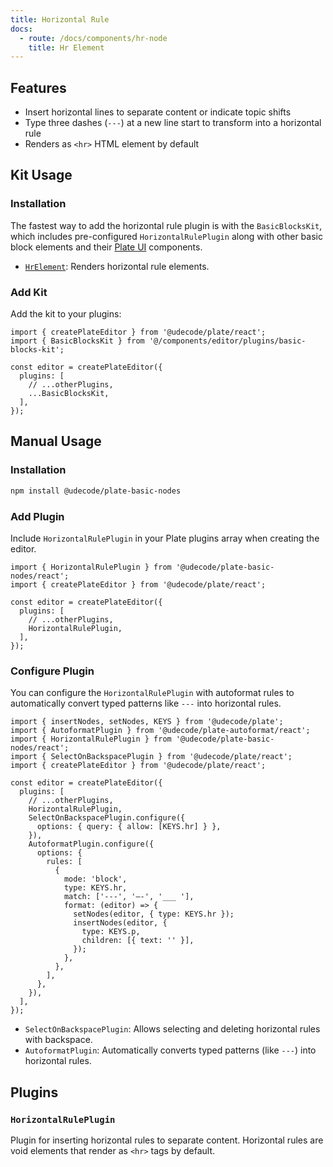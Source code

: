 ```yaml
---
title: Horizontal Rule
docs:
  - route: /docs/components/hr-node
    title: Hr Element
---
```


<ComponentPreview name="basic-blocks-demo" />

<PackageInfo>

## Features

- Insert horizontal lines to separate content or indicate topic shifts
- Type three dashes (`---`) at a new line start to transform into a horizontal rule
- Renders as `<hr>` HTML element by default

</PackageInfo>

## Kit Usage

<Steps>

### Installation

The fastest way to add the horizontal rule plugin is with the `BasicBlocksKit`, which includes pre-configured `HorizontalRulePlugin` along with other basic block elements and their [Plate UI](/docs/installation/plate-ui) components.

<ComponentSource name="basic-blocks-kit" />

- [`HrElement`](/docs/components/hr-node): Renders horizontal rule elements.

### Add Kit

Add the kit to your plugins:

```tsx
import { createPlateEditor } from '@udecode/plate/react';
import { BasicBlocksKit } from '@/components/editor/plugins/basic-blocks-kit';

const editor = createPlateEditor({
  plugins: [
    // ...otherPlugins,
    ...BasicBlocksKit,
  ],
});
```

</Steps>

## Manual Usage

<Steps>

### Installation

```bash
npm install @udecode/plate-basic-nodes
```

### Add Plugin

Include `HorizontalRulePlugin` in your Plate plugins array when creating the editor.

```tsx
import { HorizontalRulePlugin } from '@udecode/plate-basic-nodes/react';
import { createPlateEditor } from '@udecode/plate/react';

const editor = createPlateEditor({
  plugins: [
    // ...otherPlugins,
    HorizontalRulePlugin,
  ],
});
```

### Configure Plugin

You can configure the `HorizontalRulePlugin` with autoformat rules to automatically convert typed patterns like `---` into horizontal rules.

```tsx
import { insertNodes, setNodes, KEYS } from '@udecode/plate';
import { AutoformatPlugin } from '@udecode/plate-autoformat/react';
import { HorizontalRulePlugin } from '@udecode/plate-basic-nodes/react';
import { SelectOnBackspacePlugin } from '@udecode/plate/react';
import { createPlateEditor } from '@udecode/plate/react';

const editor = createPlateEditor({
  plugins: [
    // ...otherPlugins,
    HorizontalRulePlugin,
    SelectOnBackspacePlugin.configure({
      options: { query: { allow: [KEYS.hr] } },
    }),
    AutoformatPlugin.configure({
      options: {
        rules: [
          {
            mode: 'block',
            type: KEYS.hr,
            match: ['---', '—-', '___ '],
            format: (editor) => {
              setNodes(editor, { type: KEYS.hr });
              insertNodes(editor, {
                type: KEYS.p,
                children: [{ text: '' }],
              });
            },
          },
        ],
      },
    }),
  ],
});
```

- `SelectOnBackspacePlugin`: Allows selecting and deleting horizontal rules with backspace.
- `AutoformatPlugin`: Automatically converts typed patterns (like `---`) into horizontal rules.

</Steps>

## Plugins

### `HorizontalRulePlugin`

Plugin for inserting horizontal rules to separate content. Horizontal rules are void elements that render as `<hr>` tags by default.